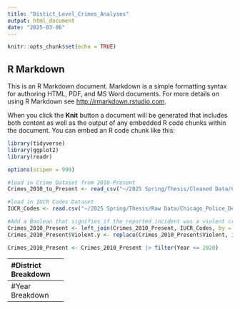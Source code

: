```yaml
---
title: "Distict_Level_Crimes_Analyses"
output: html_document
date: "2025-03-06"
---
```


```r
knitr::opts_chunk$set(echo = TRUE)
```

## R Markdown

This is an R Markdown document. Markdown is a simple formatting syntax for authoring HTML, PDF, and MS Word documents. For more details on using R Markdown see <http://rmarkdown.rstudio.com>.

When you click the **Knit** button a document will be generated that includes both content as well as the output of any embedded R code chunks within the document. You can embed an R code chunk like this:

```r
library(tidyverse)
library(ggplot2)
library(readr)

options(scipen = 999)
```

```r
#load in Crime Dataset from 2010-Present
Crimes_2010_to_Present <- read_csv("~/2025 Spring/Thesis/Cleaned Data/Crimes_-_2010_to_Present_20241114.csv")

#load in IUCR Codes Dataset
IUCR_Codes <- read.csv("~/2025 Spring/Thesis/Raw Data/Chicago_Police_Department_-_Illinois_Uniform_Crime_Reporting__IUCR__Codes_20250306.csv")
```

```r
#Add a Boolean that signifies if the reported incident was a violent crime
Crimes_2010_Present <- left_join(Crimes_2010_Present, IUCR_Codes, by = "IUCR")
Crimes_2010_Present$Violent.y <- replace(Crimes_2010_Present$Violent, is.na(Crimes_2010_Present$Violent), 0)

Crimes_2010_Present <- Crimes_2010_Present |> filter(Year <= 2020)
```

--------------------------------------------------------------------------------
#District Breakdown

```r
District_Crime_Level_Year <- Crimes_2010_Present |>
  group_by(District, Year) |>
  summarise(Total_Crime = n(),
            Violent = sum(Violent.y == 1, na.rm = TRUE),
            Arrests = sum(Arrest == 'false', na.rm = TRUE),
            Crime_to_Arrest_Ratio = Violent / Arrests)
```
```r
Year_Crimes <- Crimes_2010_Present |>
  group_by(Year) |>
  summarise(Total_Crime = n_distinct(Case.Number),
            Violent = sum(Violent.y == 1, na.rm = TRUE),
            Arrests = sum(Arrest == 'false', na.rm = TRUE),
            Crime_to_Arrest_Ratio = Violent / Arrests)
```

```r
Year_Crimes_TIC <- Crimes_2010_Present |>
  filter(District != 31) |>
  filter(Primary.Type %in% c("HOMICIDE", "CRIMINAL SEXUAL ASSAULT", "ROBBERY", 
                             "BATTERY", "ASSAULT", "BURGLARY", "THEFT", 
                             "MOTOR VEHICLE THEFT", "ARSON", "HUMAN TRAFFICKING")) |>
  group_by(Year) |>
  summarise(
    Total_Crime = n_distinct(Case.Number),
    Violent = sum(Violent.y == 1, na.rm = TRUE),
    Arrests = sum(Arrest == TRUE, na.rm = TRUE),  # or Arrest == FALSE if you meant non-arrests
    Crime_to_Arrest_Ratio = Violent / Arrests
  )
```

```r
Year_Crimes_NOT <- Crimes_2010_Present |>
  filter(District != 31) |>
  filter(!Primary.Type %in% c("HOMICIDE", "CRIMINAL SEXUAL ASSAULT", "ROBBERY", 
                             "BATTERY", "ASSAULT", "BURGLARY", "THEFT", 
                             "MOTOR VEHICLE THEFT", "ARSON", "HUMAN TRAFFICKING")) |>
  group_by(Year) |>
  summarise(
    Total_Crime = n_distinct(Case.Number),
    Violent = sum(Violent.y == 1, na.rm = TRUE),
    Arrests = sum(Arrest == TRUE, na.rm = TRUE),  # or Arrest == FALSE if you meant non-arrests
    Crime_to_Arrest_Ratio = Violent / Arrests
  )
```


```r
District_Crime_Level <- Crimes_2010_Present |>
  group_by(District) |>
  summarise(Violent = sum(Violent.y == 1, na.rm = TRUE),
            Arrests = sum(Arrest == 'false', na.rm = TRUE),
            Crime_to_Arrest_Ratio = Violent / Arrests) |>
  #calculate the z-score, how many sd away from the mean
  mutate(
    Violent_Z = (Violent - mean(Violent)) / sd(Violent),
    Arrests_Z = (Arrests - mean(Arrests)) / sd(Arrests)
  ) |>
  mutate(z_scores = Violent_Z + Arrests_Z)

#COMBINE WITH POPULATION DATA

```

```r
District_Crime_Level_Year$Year <- as.numeric(District_Crime_Level_Year$Year)
District_Crime_Level_Year$District <- as.factor(District_Crime_Level_Year$District)
library(viridis)
library(ggrepel)
```

```r
ggplot(District_Crime_Level_Year, aes(x = Year, y = Violent, color = District)) +
  geom_line() +
  geom_point(size = 0.5) +
  scale_color_viridis_d(option = "turbo", begin = 0, end = 1)+
  scale_x_continuous(breaks = seq(2010, 2020, by = 1))+
  labs(title = "Violent Crime Trends by District",
       x = "Year",
       y = "Violent Crime Count",
       color = "District",
       linetype = "District") +
  theme_minimal()
```
```r
top_3 <- District_Crime_Level_Year %>%
  filter(Year == 2020) %>%
  arrange(desc(Violent)) %>%
  slice_head(n = 3)  # Select only the top 3 highest crime districts

ggplot(District_Crime_Level_Year, aes(x = Year, y = Violent, color = District)) +
  geom_line() +  
  geom_text(data = top_3, aes(label = District), 
            hjust = -0.1, vjust = 0.5, size = 5) + # Labels only for top 3
  scale_color_viridis_d(option = "turbo") +  
  scale_x_continuous(breaks = seq(2010, 2020, by = 1)) +  
  labs(title = "Violent Crime Trends by District",
       x = "Year",
       y = "Violent Crime Count",
       color = "District") +
  theme_minimal()
```
```r
Strategic_Subject_List_Historical <- read_csv("~/2025 Spring/Thesis/Strategic_Subject_List_-_Historical_20241107.csv")
```
```r
left_join(SSL_District, SSL_top50)

ggplot(left_join(SSL_District, SSL_top50), aes(x = District, y = mean)) +
  geom_line() +  
  scale_color_viridis_d(option = "turbo") +  
  scale_x_continuous(breaks = seq(1, 25, by = 1))
  labs(title = "SSL Top 50 Mean by District",
       x = "District",
       y = "Mean of top 50 individuals with the highest SSL score") +
  theme_minimal()
```
```r
#COPA COMPLAINTS

BIA_Cases_By_Involved_Officer <- read_csv("~/2025 Spring/Thesis/BIA_Cases_-_By_Involved_Officer_20250327.csv")
```
```r
COPA_Cases_._By_Involved_Officer_20241120 |>
  filter(as.POSIXct(COMPLAINT_DATE, "%m/%d/%Y %I:%M:%S %p") > 01/01/2010)
```


```r
COPA_BIA_complaints <- left_join(COPA_Cases_._By_Involved_Officer_20241120, BIA_Cases_By_Involved_Officer, by = "LOG_NO") |>
   mutate(across(where(is.character), ~ na_if(.x, ""))) |>
  #combine columns
  mutate(COMPLAINT_DATE = COMPLAINT_DATE.x,
         CASE_TYPE = coalesce(CASE_TYPE.x, CASE_TYPE.y),
         CURRENT_STATUS = coalesce(CURRENT_STATUS.x, CURRENT_STATUS.y),
         FINDING_CODE = coalesce(FINDING_CODE.x, FINDING_CODE.y),
         BEAT = coalesce(BEAT.x, BEAT.y),
         RACE_OF_INVOLVED_OFFICER = coalesce(RACE_OF_INVOLVED_OFFICER.x, RACE_OF_INVOLVED_OFFICER.y),
         SEX_OF_INVOLVED_OFFICER = coalesce(SEX_OF_INVOLVED_OFFICER.x, SEX_OF_INVOLVED_OFFICER.y), 
         AGE_OF_INVOLVED_OFFICER = coalesce(as.character(AGE_OF_INVOLVED_OFFICER.x), as.character(AGE_OF_INVOLVED_OFFICER.y)),
         YEARS_ON_FORCE_OF_INVOLVED_OFFICER = coalesce(as.character(YEARS_ON_FORCE_OF_INVOLVED_OFFICER.x), as.character(YEARS_ON_FORCE_OF_INVOLVED_OFFICER.y)),
         COMPLAINT_DATE = as.POSIXct(COMPLAINT_DATE, format = "%m/%d/%Y %I:%M:%S %p"),
         COMPLAINT_YEAR = year(as.Date(COMPLAINT_DATE))) |>
  #select combined columns
  select(LOG_NO, COMPLAINT_DATE, ASSIGNMENT, CASE_TYPE, CURRENT_STATUS, CURRENT_CATEGORY, FINDING_CODE, POLICE_SHOOTING, BEAT, RACE_OF_INVOLVED_OFFICER, SEX_OF_INVOLVED_OFFICER, AGE_OF_INVOLVED_OFFICER, YEARS_ON_FORCE_OF_INVOLVED_OFFICER, COMPLAINT_YEAR) |>
  #filter complaints from 2010-2020
  filter(COMPLAINT_YEAR >= 2010 & COMPLAINT_YEAR <= 2020) |>
  #standardize beat column and create police district column
  mutate(BEAT = ifelse(nchar(as.character(BEAT)) != 4, 
                             paste0("0", BEAT), 
                             as.character(BEAT))) |>
  mutate(DISTRICT = substr(BEAT, 1, 2))
```

```r
colnames(BIA_Cases_By_Involved_Officer)
```

-----------------
#Year Breakdown
```r
Year_Crimes <- Crimes_2010_Present |>
  group_by(Year) |>
  summarise(Violent = sum(Violent.y == 1, na.rm = TRUE),
            Arrests = sum(Arrest == 'false', na.rm = TRUE),
            Crime_to_Arrest_Ratio = Violent / Arrests) |>
  #calculate the z-score, how many sd away from the mean
  mutate(
    Violent_Z = (Violent - mean(Violent)) / sd(Violent),
    Arrests_Z = (Arrests - mean(Arrests)) / sd(Arrests)
  ) |>
  mutate(z_scores = Violent_Z + Arrests_Z)
```

----------------------------

```r

```

